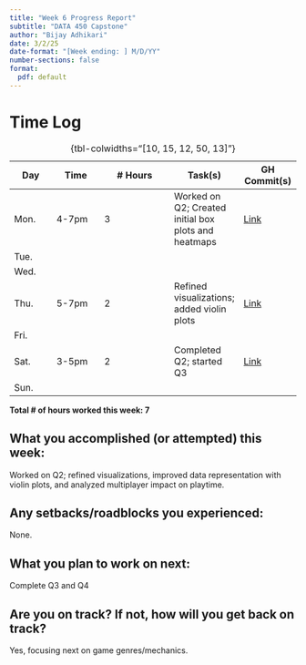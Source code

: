 ```yaml
---
title: "Week 6 Progress Report"
subtitle: "DATA 450 Capstone"
author: "Bijay Adhikari"
date: 3/2/25
date-format: "[Week ending: ] M/D/YY"
number-sections: false
format:
  pdf: default
---
```


# Time Log

| Day  | Time  | \# Hours | Task(s) | GH Commit(s) |
|------|-------|----------|---------|--------|
| Mon.  | 4-7pm   | 3 | Worked on Q2; Created initial box plots and heatmaps |[Link](https://github.com/adhikaribiju/capstone/commit/d29519d209f7e6f802fadde491c1873c49786c75) |
| Tue.  |  |  |  |  |
| Wed.  |  |  |  |  |
| Thu.  | 5-7pm | 2 | Refined visualizations; added violin plots | [Link](https://github.com/adhikaribiju/capstone/commit/d29519d209f7e6f802fadde491c1873c49786c75) |
| Fri.  |  |  |  |  |
| Sat.  | 3-5pm | 2 | Completed Q2; started Q3 | [Link](https://github.com/adhikaribiju/capstone/commit/d29519d209f7e6f802fadde491c1873c49786c75) |
| Sun.  |  |  |  |  |

: {tbl-colwidths="[10, 15, 12, 50, 13]"}

**Total \# of hours worked this week: 7**

## What you accomplished (or attempted) this week:
Worked on Q2; refined visualizations, improved data representation with violin plots, and analyzed multiplayer impact on playtime.


## Any setbacks/roadblocks you experienced:
None.

## What you plan to work on next:
Complete Q3 and Q4


## Are you on track? If not, how will you get back on track?
Yes, focusing next on game genres/mechanics.
